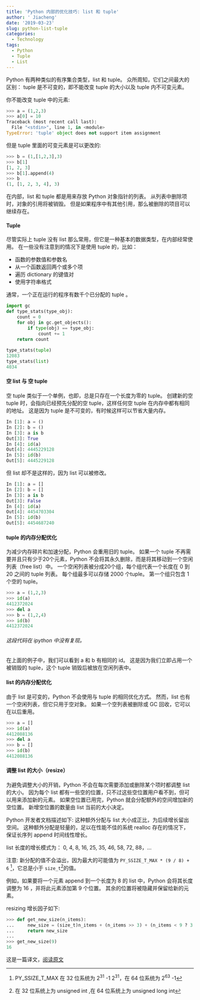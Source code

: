 ```yaml
---
title: 'Python 内部的优化技巧: list 和 tuple'
author: ' Jiacheng'
date: '2019-03-23'
slug: python-list-tuple
categories:
  - Technology
tags:
  - Python
  - Tuple
  - List
---
```


Python 有两种类似的有序集合类型，list 和 tuple。 众所周知，它们之间最大的区别： tuple 是不可变的，即不能改变 tuple 的大小以及 tuple 内不可变元素。

你不能改变 tuple 中的元素:

```python
>>> a = (1,2,3)
>>> a[0] = 10
Traceback (most recent call last):
  File "<stdin>", line 1, in <module>
TypeError: 'tuple' object does not support item assignment
```

但是 tuple 里面的可变元素是可以更改的:

```python
>>> b = (1,[1,2,3],3)
>>> b[1]
[1, 2, 3]
>>> b[1].append(4)
>>> b
(1, [1, 2, 3, 4], 3)
```

在内部，list 和 tuple 都是用来存放 Python 对象指针的列表。 从列表中删除项时，对象的引用将被销毁。 但是如果程序中有其他引用，那么被删除的项目可以继续存在。

#### Tuple

尽管实际上 tuple 没有 list 那么常用，但它是一种基本的数据类型，在内部经常使用。
在一些没有注意到的情况下是使用 tuple 的，比如：

* 函数的参数值和参数名
* 从一个函数返回两个或多个项
* 遍历 dictionary 的键值对
* 使用字符串格式

通常，一个正在运行的程序有数千个已分配的 tuple 。

```python
import gc                                                               
def type_stats(type_obj):  
	count = 0 
	for obj in gc.get_objects():  
 		if type(obj) == type_obj: 
			count += 1 
 	return count 
                                                                       
type_stats(tuple)                                                       
12083
type_stats(list)                                                        
4034
```

#### 空 list 与 空 tuple

空 tuple 类似于一个单例，也即，总是只存在一个长度为零的 tuple。 创建新的空 tuple 时，会指向已经预先分配的空 tuple，这样任何空 tuple 在内存中都有相同的地址。 这是因为 tuple 是不可变的，有时候这样可以节省大量内存。

```python
In [1]: a = ()                                                                  
In [2]: b = ()                                                                  
In [3]: a is b                                                                  
Out[3]: True
In [4]: id(a)                                                                   
Out[4]: 4445229128
In [5]: id(b)                                                                   
Out[5]: 4445229128
```

但 list 却不是这样的，因为 list 可以被修改。

```python
In [1]: a = []                                                                  
In [2]: b = []                                                                  
In [3]: a is b                                                                  
Out[3]: False
In [4]: id(a)                                                                   
Out[4]: 4454703304
In [5]: id(b)                                                                   
Out[5]: 4454687240
```

#### tuple 的内存分配优化

为减少内存碎片和加速分配，Python 会重用旧的 tuple。 如果一个 tuple 不再需要并且只有少于20个元素，Python 不会将其永久删除，而是将其移动到一个空闲列表（free list）中。
一个空闲列表被分成20个组，每个组代表一个长度在 0 到 20 之间的 tuple 列表。 每个组最多可以存储 2000 个tuple。 第一个组只包含 1 个空的 tuple。

```python
>>> a = (1,2,3)
>>> id(a)
4412372024
>>> del a 
>>> b = (1,2,4)
>>> id(b)
4412372024
```

######  这段代码在 ipython 中没有复现。

在上面的例子中，我们可以看到 a 和 b 有相同的 id。 这是因为我们立即占用一个被销毁的 tuple，这个 tuple 销毁后被放在空闲列表中。

#### list 的内存分配优化
由于 list 是可变的，Python 不会使用与 tuple 的相同优化方式。 然而，list 也有一个空闲列表，但它只用于空对象。 如果一个空列表被删除或 GC 回收，它可以在以后重用。

```python
>>> a = []
>>> id(a)
4412088136
>>> del a
>>> b = []
>>> id(b)
4412088136
```

#### 调整 list 的大小（resize）

为避免调整大小的开销，Python 不会在每次需要添加或删除某个项时都调整 list 的大小。 因为每个 list 都有一些空的位置，只不过这些空位置用户看不到，但可以用来添加新的元素。 如果空位置已用完，Python 就会分配额外的空间增加新的空位置。 新增空位置的数量由 list  当前的大小决定。

Python 开发者文档描述如下:
这种额外分配与 list 大小成正比，为后续增长留出空间。 这种额外分配是轻量的，足以在性能不佳的系统 realloc  存在的情况下，保证长序列 append 时间线性增长。

list 长度的增长模式为： 0, 4, 8, 16, 25, 35, 46, 58, 72, 88，…

注意: 新分配的值不会溢出，因为最大的可能值为 `PY_SSIZE_T_MAX * (9 / 8) + 6` ^[PY_SSIZE_T_MAX 在 32 位系统为 2^31^ -1 $2^{31}$，在 64 位系统为 2^63^ -1]，它总是小于 `size_t`^[在 32 位系统上为 unsigned int ,在 64 位系统上为 unsigned long int]的值。

例如，如果要将一个元素 append 到一个长度为 8 的 list 中，Python 会将其长度调整为 16 ，并将此元素添加第 9 个位置。 其余的位置将被隐藏并保留给新的元素。

resizing 增长因子如下:

```python
>>> def get_new_size(n_items):
...     new_size = (size_t)n_items + (n_items >> 3) + (n_items < 9 ? 3 : 6);
...     return new_size
...
>>> get_new_size(9)
16
```
这是一篇译文，[阅读原文](https://rushter.com/blog/python-lists-and-tuples/)





